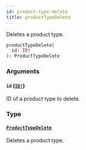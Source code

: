 ```yaml
---
id: product-type-delete
title: productTypeDelete
---
```


Deletes a product type.

```graphql
productTypeDelete(
  id: ID!
): ProductTypeDelete

```

### Arguments

#### `id` ([`ID!`](/docs/developer/api-reference/scalars/id))

ID of a product type to delete.

### Type

#### [`ProductTypeDelete`](/docs/developer/api-reference/objects/product-type-delete)

Deletes a product type.
